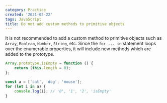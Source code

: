 ```yaml
---
category: Practice
created: '2021-02-22'
tags: JavaScript
title: Do not add custom methods to primitive objects
---
```


It is not recommended to add a custom method to primitive objects such as `Array`, `Boolean`, `Number`, `String`, etc.
Since the `for ... in` statement loops over the enumerable properties, it will include new methods which are added to the prototype.

```js
Array.prototype.isEmpty = function () {
    return (this.length = 0);
};

const a = ['cat', 'dog', 'mouse'];
for (let i in a) {
    console.log(i); // '0', '1', '2', 'isEmpty'
}
```
